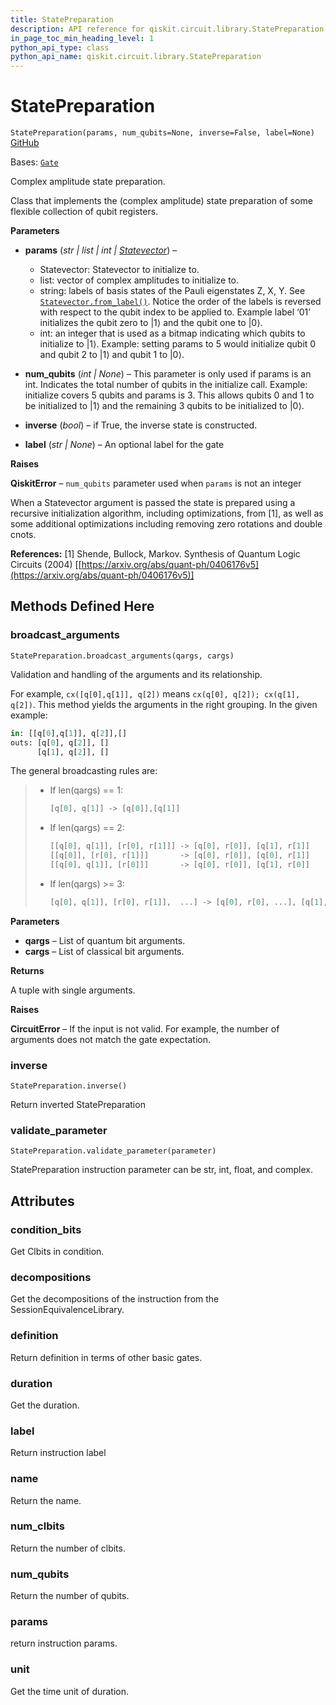 ```yaml
---
title: StatePreparation
description: API reference for qiskit.circuit.library.StatePreparation
in_page_toc_min_heading_level: 1
python_api_type: class
python_api_name: qiskit.circuit.library.StatePreparation
---
```


# StatePreparation

<span id="qiskit.circuit.library.StatePreparation" />

`StatePreparation(params, num_qubits=None, inverse=False, label=None)` [GitHub](https://github.com/qiskit/qiskit/tree/stable/0.24/qiskit/circuit/library/data_preparation/state_preparation.py "view source code")

Bases: [`Gate`](qiskit.circuit.Gate "qiskit.circuit.gate.Gate")

Complex amplitude state preparation.

Class that implements the (complex amplitude) state preparation of some flexible collection of qubit registers.

**Parameters**

*   **params** (*str | list | int |* [*Statevector*](qiskit.quantum_info.Statevector "qiskit.quantum_info.states.statevector.Statevector")) –

    *   Statevector: Statevector to initialize to.
    *   list: vector of complex amplitudes to initialize to.
    *   string: labels of basis states of the Pauli eigenstates Z, X, Y. See [`Statevector.from_label()`](qiskit.quantum_info.Statevector#from_label "qiskit.quantum_info.Statevector.from_label"). Notice the order of the labels is reversed with respect to the qubit index to be applied to. Example label ‘01’ initializes the qubit zero to $|1\rangle$ and the qubit one to $|0\rangle$.
    *   int: an integer that is used as a bitmap indicating which qubits to initialize to $|1\rangle$. Example: setting params to 5 would initialize qubit 0 and qubit 2 to $|1\rangle$ and qubit 1 to $|0\rangle$.

*   **num\_qubits** (*int | None*) – This parameter is only used if params is an int. Indicates the total number of qubits in the initialize call. Example: initialize covers 5 qubits and params is 3. This allows qubits 0 and 1 to be initialized to $|1\rangle$ and the remaining 3 qubits to be initialized to $|0\rangle$.

*   **inverse** (*bool*) – if True, the inverse state is constructed.

*   **label** (*str | None*) – An optional label for the gate

**Raises**

**QiskitError** – `num_qubits` parameter used when `params` is not an integer

When a Statevector argument is passed the state is prepared using a recursive initialization algorithm, including optimizations, from \[1], as well as some additional optimizations including removing zero rotations and double cnots.

**References:** \[1] Shende, Bullock, Markov. Synthesis of Quantum Logic Circuits (2004) \[[https://arxiv.org/abs/quant-ph/0406176v5](https://arxiv.org/abs/quant-ph/0406176v5)]

## Methods Defined Here

<span id="qiskit-circuit-library-statepreparation-broadcast-arguments" />

### broadcast\_arguments

<span id="qiskit.circuit.library.StatePreparation.broadcast_arguments" />

`StatePreparation.broadcast_arguments(qargs, cargs)`

Validation and handling of the arguments and its relationship.

For example, `cx([q[0],q[1]], q[2])` means `cx(q[0], q[2]); cx(q[1], q[2])`. This method yields the arguments in the right grouping. In the given example:

```python
in: [[q[0],q[1]], q[2]],[]
outs: [q[0], q[2]], []
      [q[1], q[2]], []
```

The general broadcasting rules are:

> *   If len(qargs) == 1:
>
>     ```python
>     [q[0], q[1]] -> [q[0]],[q[1]]
>     ```
>
> *   If len(qargs) == 2:
>
>     ```python
>     [[q[0], q[1]], [r[0], r[1]]] -> [q[0], r[0]], [q[1], r[1]]
>     [[q[0]], [r[0], r[1]]]       -> [q[0], r[0]], [q[0], r[1]]
>     [[q[0], q[1]], [r[0]]]       -> [q[0], r[0]], [q[1], r[0]]
>     ```
>
> *   If len(qargs) >= 3:
>
>     ```python
>     [q[0], q[1]], [r[0], r[1]],  ...] -> [q[0], r[0], ...], [q[1], r[1], ...]
>     ```

**Parameters**

*   **qargs** – List of quantum bit arguments.
*   **cargs** – List of classical bit arguments.

**Returns**

A tuple with single arguments.

**Raises**

**CircuitError** – If the input is not valid. For example, the number of arguments does not match the gate expectation.

<span id="qiskit-circuit-library-statepreparation-inverse" />

### inverse

<span id="qiskit.circuit.library.StatePreparation.inverse" />

`StatePreparation.inverse()`

Return inverted StatePreparation

<span id="qiskit-circuit-library-statepreparation-validate-parameter" />

### validate\_parameter

<span id="qiskit.circuit.library.StatePreparation.validate_parameter" />

`StatePreparation.validate_parameter(parameter)`

StatePreparation instruction parameter can be str, int, float, and complex.

## Attributes

<span id="qiskit.circuit.library.StatePreparation.condition_bits" />

### condition\_bits

Get Clbits in condition.

<span id="qiskit.circuit.library.StatePreparation.decompositions" />

### decompositions

Get the decompositions of the instruction from the SessionEquivalenceLibrary.

<span id="qiskit.circuit.library.StatePreparation.definition" />

### definition

Return definition in terms of other basic gates.

<span id="qiskit.circuit.library.StatePreparation.duration" />

### duration

Get the duration.

<span id="qiskit.circuit.library.StatePreparation.label" />

### label

Return instruction label

<span id="qiskit.circuit.library.StatePreparation.name" />

### name

Return the name.

<span id="qiskit.circuit.library.StatePreparation.num_clbits" />

### num\_clbits

Return the number of clbits.

<span id="qiskit.circuit.library.StatePreparation.num_qubits" />

### num\_qubits

Return the number of qubits.

<span id="qiskit.circuit.library.StatePreparation.params" />

### params

return instruction params.

<span id="qiskit.circuit.library.StatePreparation.unit" />

### unit

Get the time unit of duration.

